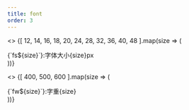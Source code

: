```yaml
---
title: font
order: 3
---
```


<>
{[ 12, 14, 16, 18, 20, 24, 28, 32, 36, 40, 48 ].map(size => (
  <div className={`fs${size}`}>{`fs${size}`}:字体大小{size}px</div>
))}
</>

<>
{[ 400, 500, 600 ].map(size => (
  <div className={`fw${size}`}>{`fw${size}`}:字重{size}</div>
))}
</>
